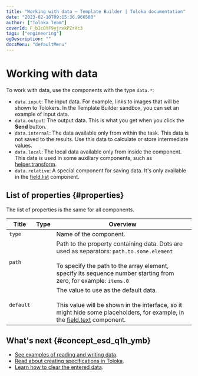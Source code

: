 ```yaml
---
title: "Working with data — Template Builder | Toloka documentation"
date: "2023-02-10T09:15:36.966580"
author: ["Toloka Team"]
coverId: F_bIcOYF9yjrxkPZrXc3
tags: ["engineering"]
ogDescription: ""
docsMenu: "defaultMenu"
---
```



# Working with data

To work with data, use the components with the type `data.*`:

- `data.input`: The input data. For example, links to images that will be shown to Tolokers. In the Template Builder sandbox, you can set an example of input data.
- `data.output`: The output data. This is what you get when you click the **Send** button.
- `data.internal`: The data available only from within the task. This data is not saved to the results. Use this data to calculate or store intermediate values.
- `data.local`: The local data available only from inside the component. This data is used in some auxiliary components, such as [helper.transform](/docs/template-builder/reference/helper.transform).
- `data.relative`: A special component for saving data. It's only available in the [field.list](/docs/template-builder/reference/field.list) component.

## List of properties {#properties}

The list of properties is the same for all components.

**Title**|**Type**|**Overview**
----- | ----- | -----
`type`|<WorkWithDataTable1/>|Name of the component.
`path`|<WorkWithDataTable2/>|Path to the property containing data. Dots are used as separators: `path.to.some.element`<br/><br/>To specify the path to the array element, specify its sequence number starting from zero, for example: `items.0`
`default`|<WorkWithDataTable3/>|The value to use as the default data.<br/><br/>This value will be shown in the interface, so it might hide some placeholders, for example, in the [field.text](/docs/template-builder/reference/field.text) component.

## What's next {#concept_esd_q1h_ymb}

- [See examples of reading and writing data](/docs/template-builder/operations/input-output-data).
- [Read about creating specifications in Toloka](/docs/template-builder/operations/create-specs).
- [Learn how to clear the entered data](/docs/template-builder/operations/clear-data).

<ContactSupport/>
